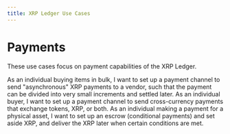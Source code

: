 ```yaml
---
title: XRP Ledger Use Cases
---
```


# Payments

These use cases focus on payment capabilities of the XRP Ledger.

<XRPLCardDeck cols="1/3">
  <DeckCard title="Payment Channels" to="payment-channels.md">
    As an individual buying items in bulk, I want to set up a payment channel to send "asynchronous" XRP payments to a vendor, such that the payment can be divided into very small increments and settled later.
  </DeckCard>
  <DeckCard title="Cross-Currency Payments" to="cross-currency-payments.md">
    As an individual buyer, I want to set up a payment channel to send cross-currency payments that exchange tokens, XRP, or both.
  </DeckCard>
  <DeckCard title="Escrow" to="escrow.md">
    As an individual making a payment for a physical asset, I want to set up an escrow (conditional payments) and set aside XRP, and deliver the XRP later when certain conditions are met.
  </DeckCard>
</XRPLCardDeck>